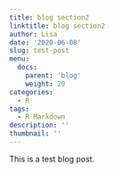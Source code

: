 ```yaml
---
title: blog section2
linktitle: blog section2
author: Lisa
date: '2020-06-08'
slug: test-post
menu:
  docs:
    parent: 'blog'
    weight: 20
categories:
  - R
tags:
  - R Markdown
description: ''
thumbnail: ''
---
```


This is a test blog post.